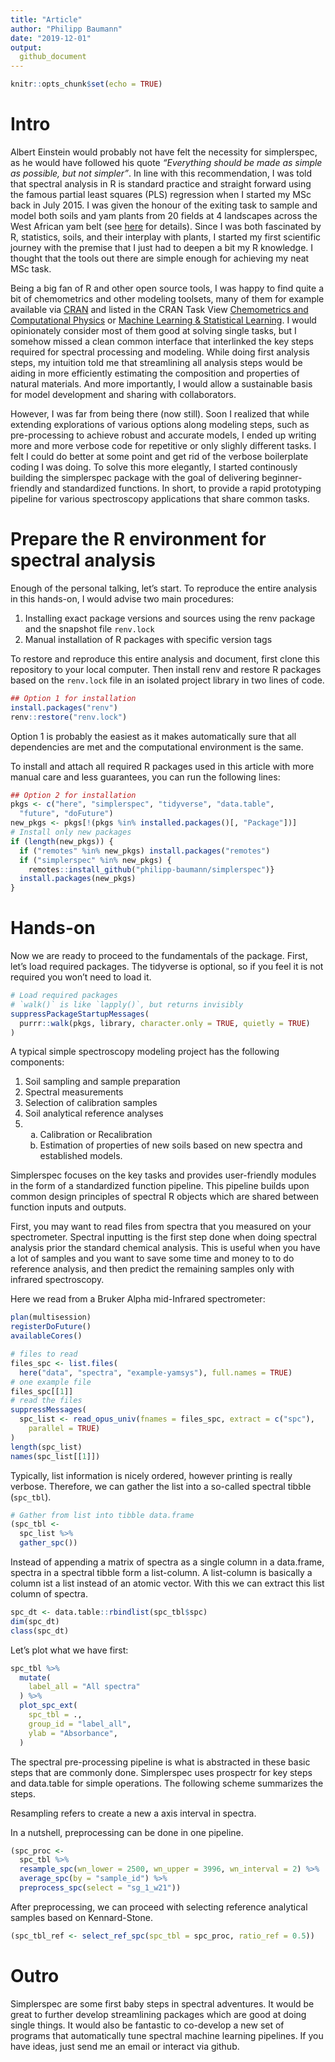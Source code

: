 ```yaml
---
title: "Article"
author: "Philipp Baumann"
date: "2019-12-01"
output:
  github_document
---
```


```r
knitr::opts_chunk$set(echo = TRUE)
```

# Intro

Albert Einstein would probably not have felt the necessity for simplerspec, as he would have followed his quote *"Everything should be made as simple as possible, but not simpler"*. In line with this recommendation, I was told that spectral analysis in R is standard practice and straight forward using the famous partial least squares (PLS) regression when I started my MSc back in July 2015. I was given the honour of  the exiting task to sample and model both soils and yam plants from 20 fields at 4 landscapes across the West African yam belt (see [here](www.yamsys.org) for details). Since I was both fascinated by R, statistics, soils, and their interplay with plants, I started my first scientific journey with the premise that I just had to deepen a bit my R knowledge. I thought that the tools out there are simple enough for achieving my neat MSc task.

Being a big fan of R and other open source tools, I was happy to find quite a bit of chemometrics and other modeling toolsets, many of them for example available via [CRAN](https://cran.r-project.org/) and listed in the CRAN Task View [Chemometrics and Computational Physics](https://cran.r-project.org/web/views/ChemPhys.html) or [Machine Learning & Statistical Learning](https://cran.r-project.org/web/views/MachineLearning.html). I would opinionately consider most of them good at solving single tasks, but I somehow missed a clean common interface that interlinked the key steps required for spectral processing and modeling. While doing first analysis steps, my intuition told me that streamlining all analysis steps would be aiding in more efficiently estimating the composition and properties of natural materials. And more importantly, I would allow a sustainable basis for model development and sharing with collaborators.

However, I was far from being there (now still). Soon I realized that while extending explorations of various options along modeling steps, such as pre-processing to achieve robust and accurate models, I ended up writing more and more verbose code for repetitive or only slighly different tasks. I felt I could do better at some point and get rid of the verbose boilerplate coding I was doing. To solve this more elegantly, I started continously building the simplerspec package with the goal of delivering beginner-friendly and standardized functions. In short, to provide a rapid prototyping pipeline for various spectroscopy applications that share common tasks.

# Prepare the R environment for spectral analysis

Enough of the personal talking, let's start. To reproduce the entire analysis in this hands-on, I would advise two main procedures:

1. Installing exact package versions and sources using the renv package and the snapshot file `renv.lock`
2. Manual installation of R packages with specific version tags


To restore and reproduce this entire analysis and document, first clone this repository to your local computer. Then install renv and restore R packages based on the `renv.lock` file in an isolated project library in two lines of code.

```r
## Option 1 for installation
install.packages("renv")
renv::restore("renv.lock")
```

Option 1 is probably the easiest as it makes automatically sure that all dependencies are met and the computational environment is the same.

To install and attach all required R packages used in this article with more manual care and less guarantees, you can run the following lines:

```r
## Option 2 for installation
pkgs <- c("here", "simplerspec", "tidyverse", "data.table",
  "future", "doFuture")
new_pkgs <- pkgs[!(pkgs %in% installed.packages()[, "Package"])]
# Install only new packages
if (length(new_pkgs)) {
  if ("remotes" %in% new_pkgs) install.packages("remotes")
  if ("simplerspec" %in% new_pkgs) {
    remotes::install_github("philipp-baumann/simplerspec")}
  install.packages(new_pkgs)
}
```

# Hands-on

Now we are ready to proceed to the fundamentals of the package. First, let's load required packages. The tidyverse is optional, so if you feel it is not required you won't need to load it.

```r
# Load required packages
# `walk()` is like `lapply()`, but returns invisibly
suppressPackageStartupMessages(
  purrr::walk(pkgs, library, character.only = TRUE, quietly = TRUE)
)
```

A typical simple spectroscopy modeling project has the following components:

1. Soil sampling and sample preparation
3. Spectral measurements
4. Selection of calibration samples
5. Soil analytical reference analyses
6. 
    a. Calibration or Recalibration
    b. Estimation of properties of new soils based on new spectra and established models.

Simplerspec focuses on the key tasks and provides user-friendly modules in the form of a standardized function pipeline. This pipeline builds upon common design principles of spectral R objects which are shared between function inputs and outputs.

First, you may want to read files from spectra that you measured on your spectrometer. Spectral inputting is the first step done when doing spectral analysis prior the standard chemical analysis. This is useful when you have a lot of samples and you want to save some time and money to to do reference analysis, and then predict the remaining samples only with infrared spectroscopy.

Here we read from a Bruker Alpha mid-Infrared spectrometer:

```r
plan(multisession)
registerDoFuture()
availableCores()

# files to read
files_spc <- list.files(
  here("data", "spectra", "example-yamsys"), full.names = TRUE)
# one example file
files_spc[[1]]
# read the files
suppressMessages(
  spc_list <- read_opus_univ(fnames = files_spc, extract = c("spc"), 
    parallel = TRUE)
)
length(spc_list)
names(spc_list[[1]])
```

Typically, list information is nicely ordered, however printing is really verbose.
Therefore, we can gather the list into a so-called spectral tibble (`spc_tbl`).

```r
# Gather from list into tibble data.frame
(spc_tbl <- 
  spc_list %>%
  gather_spc())
```

Instead of appending a matrix of spectra as a single column in a data.frame, spectra in a spectral tibble form a list-column. A list-column is basically a column ist a list instead of an atomic vector. With this we can extract this list column of spectra.

```r
spc_dt <- data.table::rbindlist(spc_tbl$spc)
dim(spc_dt)
class(spc_dt)
```

Let's plot what we have first:

```r
spc_tbl %>%
  mutate(
    label_all = "All spectra"
  ) %>%
  plot_spc_ext(
    spc_tbl = ., 
    group_id = "label_all",
    ylab = "Absorbance",
  )
```


The spectral pre-processing pipeline is what is abstracted in these basic steps that are commonly done. Simplerspec uses prospectr for key steps and data.table for simple operations. The following scheme summarizes the steps.

Resampling refers to create a new a axis interval in spectra. 

In a nutshell, preprocessing can be done in one pipeline.

```r
(spc_proc <- 
  spc_tbl %>%
  resample_spc(wn_lower = 2500, wn_upper = 3996, wn_interval = 2) %>%
  average_spc(by = "sample_id") %>%
  preprocess_spc(select = "sg_1_w21"))
```


After preprocessing, we can proceed with selecting reference analytical samples based on Kennard-Stone.

```r
(spc_tbl_ref <- select_ref_spc(spc_tbl = spc_proc, ratio_ref = 0.5))
```


# Outro

Simplerspec are some first baby steps in spectral adventures. It would be great to further develop streamlining packages which are good at doing single things. It would also be fantastic to co-develop a new set of programs that automatically tune spectral machine learning pipelines. If you have ideas, just send me an email or interact via github.

```r
```


